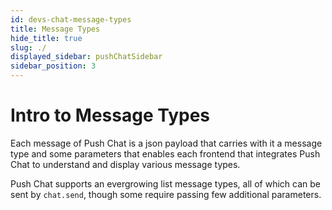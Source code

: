 ```yaml
---
id: devs-chat-message-types
title: Message Types
hide_title: true
slug: ./
displayed_sidebar: pushChatSidebar
sidebar_position: 3
---
```


# Intro to Message Types
Each message of Push Chat is a json payload that carries with it a message type and some parameters that enables each frontend that integrates Push Chat to understand and display various message types. 

Push Chat supports an evergrowing list message types, all of which can be sent by `chat.send`, though some require passing few additional parameters.

<head>
  <title>Intro to Message Types | Push Chat | Push Documentation</title>
</head>


<DocCardList />